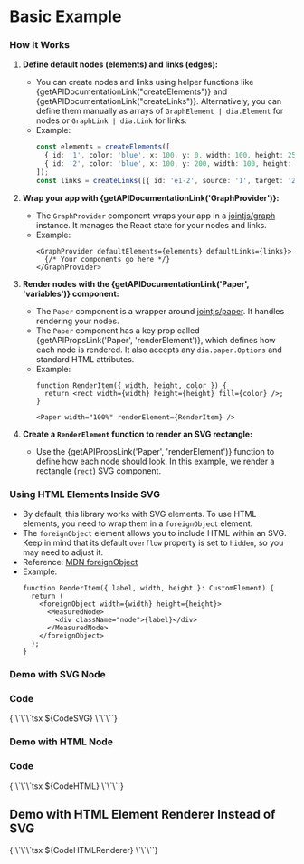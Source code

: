 
<Meta of={Stories} />

# Basic Example

### How It Works

1. **Define default nodes (elements) and links (edges):**
   - You can create nodes and links using helper functions like {getAPIDocumentationLink("createElements")} and {getAPIDocumentationLink("createLinks")}. Alternatively, you can define them manually as arrays of `GraphElement | dia.Element` for nodes or `GraphLink | dia.Link` for links.
   - Example:
     ```ts
     const elements = createElements([
       { id: '1', color: 'blue', x: 100, y: 0, width: 100, height: 25 },
       { id: '2', color: 'blue', x: 100, y: 200, width: 100, height: 25 },
     ]);
     const links = createLinks([{ id: 'e1-2', source: '1', target: '2' }]);
     ```

2. **Wrap your app with {getAPIDocumentationLink('GraphProvider')}:**
   - The `GraphProvider` component wraps your app in a [jointjs/graph](https://docs.jointjs.com/api/dia/Graph) instance. It manages the React state for your nodes and links.
   - Example:
     ```tsx
     <GraphProvider defaultElements={elements} defaultLinks={links}>
       {/* Your components go here */}
     </GraphProvider>
     ```

3. **Render nodes with the {getAPIDocumentationLink('Paper', 'variables')} component:**
   - The `Paper` component is a wrapper around [jointjs/paper](https://docs.jointjs.com/learn/quickstart/paper/). It handles rendering your nodes.
   - The `Paper` component has a key prop called {getAPIPropsLink('Paper', 'renderElement')}, which defines how each node is rendered. It also accepts any `dia.paper.Options` and standard HTML attributes.
   - Example:
     ```tsx
     function RenderItem({ width, height, color }) {
       return <rect width={width} height={height} fill={color} />;
     }

     <Paper width="100%" renderElement={RenderItem} />
     ```

4. **Create a `RenderElement` function to render an SVG rectangle:**
   - Use the {getAPIPropsLink('Paper', 'renderElement')} function to define how each node should look. In this example, we render a rectangle (`rect`) SVG component.

### Using HTML Elements Inside SVG

- By default, this library works with SVG elements. To use HTML elements, you need to wrap them in a `foreignObject` element.
- The `foreignObject` element allows you to include HTML within an SVG. Keep in mind that its default `overflow` property is set to `hidden`, so you may need to adjust it.
- Reference: [MDN foreignObject](https://developer.mozilla.org/en-US/docs/Web/SVG/Element/foreignObject)
- Example:
  ```tsx
  function RenderItem({ label, width, height }: CustomElement) {
    return (
      <foreignObject width={width} height={height}>
        <MeasuredNode>
          <div className="node">{label}</div>
        </MeasuredNode>
      </foreignObject>
    );
  }
  ```

### Demo with SVG Node
<Canvas of={Stories.SVG} />

### Code
<Markdown>
{`\`\`\`tsx
${CodeSVG}
\`\`\``}
</Markdown>

### Demo with HTML Node
<Canvas of={Stories.HTML} />

### Code
<Markdown>
{`\`\`\`tsx
${CodeHTML}
\`\`\``}
</Markdown>

## Demo with HTML Element Renderer Instead of SVG
<Canvas of={Stories.HTMLRenderer} />
<Markdown>
{`\`\`\`tsx
${CodeHTMLRenderer}
\`\`\``}
</Markdown>